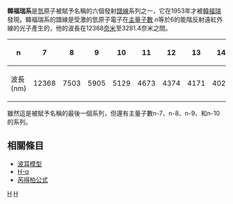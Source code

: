 {{NoteTA|G1=物理學}}
'''韓福瑞系'''是[[氫|氫]]原子被賦予名稱的六個發射[[譜線|譜線]]系列之一，它在1953年才被[[柯蒂斯·汉弗莱|韓福瑞]]發現。韓福瑞系的譜線是受激的氫原子電子在[[主量子數|主量子數]] ''n''等於6的能階反射遠紅外線的光子產生的，他的波長在12368[[奈米|奈米]]至3281.4奈米之間。

{| class="wikitable"
! n
|align="center"|7
|align="center"|8
|align="center"|9
|align="center"|10
|align="center"|11
|align="center"|12
|align="center"|13
|align="center"|14
|align="center"|15
|align="center"|16
|align="center"|17
|align="center"|<math>\infty</math>
|-
! 波長(nm)
|12368  
|7503
|5905
|5129 
|4673
|4374 
|4171 
|4021 
|3908 
|3819 
|3749 
|3281
|}

雖然這是被賦予名稱的最後一個系列，但還有主量子數n-7、n-8、n-9、和n-10的系列。

== 相關條目 ==
* [[波耳模型|波耳模型]]
* [[H-α|H-α]]
* [[芮得柏公式|芮得柏公式]]

[[Category:發射光譜|H]]
[[Category:氫原子物理|H]]

{{Hydrogen spectral series-footer}}